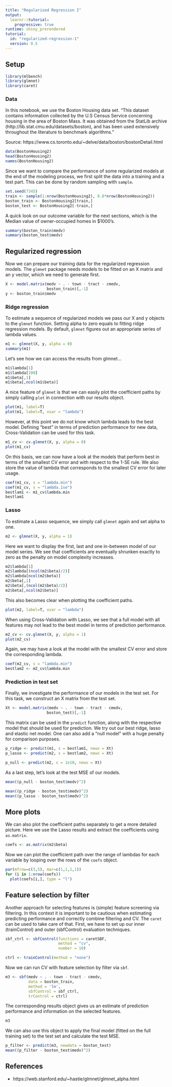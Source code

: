 ```yaml
---
title: "Regularized Regression I"
output: 
  learnr::tutorial:
    progressive: true
runtime: shiny_prerendered
tutorial:
  id: "regularized-regression-1"
  version: 0.5
---
```


## Setup

```r
library(mlbench)
library(glmnet)
library(caret)
```

### Data

In this notebook, we use the Boston Housing data set. "This dataset contains information collected by the U.S Census Service concerning housing in the area of Boston Mass. It was obtained from the StatLib archive (http://lib.stat.cmu.edu/datasets/boston), and has been used extensively throughout the literature to benchmark algorithms."

Source: https://www.cs.toronto.edu/~delve/data/boston/bostonDetail.html

```r
data(BostonHousing2)
head(BostonHousing2)
names(BostonHousing2)
```

Since we want to compare the performance of some regularized models at the end of the modeling process, we first split the data into a training and a test part. This can be done by random sampling with `sample`.

```r
set.seed(7345)
train <- sample(1:nrow(BostonHousing2), 0.8*nrow(BostonHousing2))
boston_train <- BostonHousing2[train,]
boston_test <- BostonHousing2[-train,]
```

A quick look on our outcome variable for the next sections, which is the Median value of owner-occupied homes in $1000's.

```r
summary(boston_train$medv)
summary(boston_test$medv)
```

## Regularized regression

Now we can prepare our training data for the regularized regression models. The `glmnet` package needs models to be fitted on an X matrix and an y vector, which we need to generate first.

```r
X <- model.matrix(medv ~ . - town - tract - cmedv,
                  boston_train)[,-1]
y <- boston_train$medv
```

### Ridge regression

To estimate a sequence of regularized models we pass our X and y objects to the `glmnet` function. Setting alpha to zero equals to fitting ridge regression models. By default, `glmnet` figures out an appropriate  series of lambda values.

```r
m1 <- glmnet(X, y, alpha = 0)
summary(m1)
```

Let's see how we can access the results from glmnet...

```r
m1$lambda[1]
m1$lambda[100]
m1$beta[,1]
m1$beta[,ncol(m1$beta)]
```

A nice feature of `glmnet` is that we can easily plot the coefficient paths by simply calling `plot` in connection with our results object.

```r
plot(m1, label=T)
plot(m1, label=T, xvar = "lambda")
```

However, at this point we do not know which lambda leads to the best model. Defining "best" in terms of prediction performance for new data, Cross-Validation can be used for this task. 

```r
m1_cv <- cv.glmnet(X, y, alpha = 0)
plot(m1_cv)
```

On this basis, we can now have a look at the models that perform best in terms of the smallest CV error and with respect to the 1-SE rule. We also store the value of lambda that corresponds to the smallest CV error for later usage.

```r
coef(m1_cv, s = "lambda.min")
coef(m1_cv, s = "lambda.1se")
bestlam1 <- m1_cv$lambda.min
bestlam1
```

### Lasso

To estimate a Lasso sequence, we simply call `glmnet` again and set alpha to one. 

```r
m2 <- glmnet(X, y, alpha = 1)
```

Here we want to display the first, last and one in-between model of our model series. We see that coefficients are eventually shrunken exactly to zero as the penalty on model complexity increases.

```r
m2$lambda[1]
m2$lambda[(ncol(m2$beta)/2)]
m2$lambda[ncol(m2$beta)]
m2$beta[,1]
m2$beta[,(ncol(m2$beta)/2)]
m2$beta[,ncol(m2$beta)]
```

This also becomes clear when plotting the coefficient paths.

```r
plot(m2, label=T, xvar = "lambda")
```

When using Cross-Validation with Lasso, we see that a full model with all features may not lead to the best model in terms of prediction performance.

```r
m2_cv <- cv.glmnet(X, y, alpha = 1)
plot(m2_cv)
```

Again, we may have a look at the model with the smallest CV error and store the corresponding lambda.

```r
coef(m2_cv, s = "lambda.min")
bestlam2 <- m2_cv$lambda.min
```

### Prediction in test set

Finally, we investigate the performance of our models in the test set. For this task, we construct an X matrix from the test set.

```r
Xt <- model.matrix(medv ~ . - town - tract - cmedv,
                  boston_test)[,-1]
```

This matrix can be used in the `predict` function, along with the respective model that should be used for prediction. We try out our best ridge, lasso and elastic net model. One can also add a "null model" with a huge penalty for comparison purposes.

```r
p_ridge <- predict(m1, s = bestlam1, newx = Xt)
p_lasso <- predict(m2, s = bestlam2, newx = Xt)

p_null <- predict(m2, s = 1e10, newx = Xt)
```

As a last step, let's look at the test MSE of our models.

```r
mean((p_null - boston_test$medv)^2)

mean((p_ridge - boston_test$medv)^2)
mean((p_lasso - boston_test$medv)^2)
```

## More plots

We can also plot the coefficient paths separately to get a more detailed picture. Here we use the Lasso results and extract the coefficients using `as.matrix`.

```r
coefs <- as.matrix(m2$beta)
```

Now we can plot the coefficient path over the range of lambdas for each variable by looping over the rows of the `coefs` object.

```r
par(mfrow=c(3,5), mar=c(1,1,1,1))
for (i in 1:nrow(coefs)) 
  plot(coefs[i,], type = "l")
```

## Feature selection by filter

Another approach for selecting features is (simple) feature screening via filtering. In this context it is important to be cautious when estimating predicting performance and correctly combine filtering and CV. The `caret` can be used to take care of that. First, we have to set up our inner (trainControl) and outer (sbfControl) evaluation techniques.

```r
sbf_ctrl <- sbfControl(functions = caretSBF,
                       method = "cv",
                       number = 10)

ctrl <- trainControl(method = "none")
```

Now we can run CV with feature selection by filter via `sbf`. 

```r
m3 <- sbf(medv ~ . - town - tract - cmedv,
          data = boston_train,
          method = 'lm',
          sbfControl = sbf_ctrl,
          trControl = ctrl)
```

The corresponding results object gives us an estimate of prediction performance and information on the selected features.

```r
m3
```

We can also use this object to apply the final model (fitted on the full training set) to the test set and calculate the test MSE.

```r
p_filter <- predict(m3, newdata = boston_test)
mean((p_filter - boston_test$medv)^2)
```

## References

* https://web.stanford.edu/~hastie/glmnet/glmnet_alpha.html
